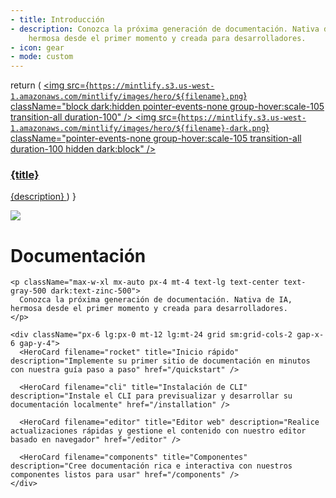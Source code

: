 ```yaml
---
- title: Introducción
- description: Conozca la próxima generación de documentación. Nativa de IA,
    hermosa desde el primer momento y creada para desarrolladores.
- icon: gear
- mode: custom
---
```


  return (
    <a className="group cursor-pointer pb-8" href={href}>
      <img src={`https://mintlify.s3.us-west-1.amazonaws.com/mintlify/images/hero/${filename}.png`} className="block dark:hidden pointer-events-none group-hover:scale-105 transition-all duration-100" />
      <img src={`https://mintlify.s3.us-west-1.amazonaws.com/mintlify/images/hero/${filename}-dark.png`} className="pointer-events-none group-hover:scale-105 transition-all duration-100 hidden dark:block" />
      <h3 className="mt-5 text-gray-900 dark:text-zinc-50 font-medium">{title}</h3>
      <span className="mt-1.5">
        {description}
      </span>
    </a>
  )
}

<div className="relative">
  <div className="absolute top-0 left-0 right-0 h-screen">
    <img src="/bg.png" className="hidden dark:block pointer-events-none w-full h-full object-cover" />
  </div>

  <div className="px-4 py-16 lg:py-24 max-w-3xl mx-auto relative">
    <h1 className="text-4xl font-medium text-center text-gray-900 dark:text-zinc-50 tracking-tight">
      Documentación
    </h1>

    <p className="max-w-xl mx-auto px-4 mt-4 text-lg text-center text-gray-500 dark:text-zinc-500">
      Conozca la próxima generación de documentación. Nativa de IA, hermosa desde el primer momento y creada para desarrolladores.
    </p>

    <div className="px-6 lg:px-0 mt-12 lg:mt-24 grid sm:grid-cols-2 gap-x-6 gap-y-4">
      <HeroCard filename="rocket" title="Inicio rápido" description="Implemente su primer sitio de documentación en minutos con nuestra guía paso a paso" href="/quickstart" />

      <HeroCard filename="cli" title="Instalación de CLI" description="Instale el CLI para previsualizar y desarrollar su documentación localmente" href="/installation" />

      <HeroCard filename="editor" title="Editor web" description="Realice actualizaciones rápidas y gestione el contenido con nuestro editor basado en navegador" href="/editor" />

      <HeroCard filename="components" title="Componentes" description="Cree documentación rica e interactiva con nuestros componentes listos para usar" href="/components" />
    </div>
  </div>
</div>
